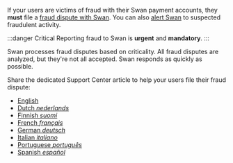 If your users are victims of fraud with their Swan payment accounts, they **must** file a [fraud dispute with Swan](https://supportform.swan.io/).
You can also [alert Swan](https://partner-support.swan.io/hc/en-gb/requests/new) to suspected fraudulent activity.

:::danger Critical
Reporting fraud to Swan is **urgent** and **mandatory**.
:::

Swan processes fraud disputes based on criticality.
All fraud disputes are analyzed, but they're not all accepted.
Swan responds as quickly as possible.

Share the dedicated Support Center article to help your users file their fraud dispute:

- [English](https://support.swan.io/hc/en-150/articles/17099978406045)
- [Dutch *nederlands*](https://support.swan.io/hc/nl/articles/17099978406045)
- [Finnish *suomi*](https://support.swan.io/hc/fi/articles/17099978406045)
- [French *français*](https://support.swan.io/hc/fr/articles/17099978406045)
- [German *deutsch*](https://support.swan.io/hc/de/articles/17099978406045)
- [Italian *italiano*](https://support.swan.io/hc/it/articles/17099978406045)
- [Portuguese *português*](https://support.swan.io/hc/pt/articles/17099978406045)
- [Spanish *español*](https://support.swan.io/hc/es/articles/17099978406045)